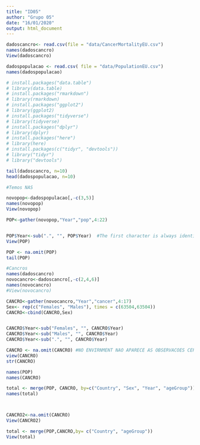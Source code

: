 ```yaml
---
title: "ID05"
author: "Grupo 05"
date: "16/01/2020"
output: html_document
---
```


```r
dadoscancro<- read.csv(file = "data/CancerMortalityEU.csv")
names(dadoscancro)
View(dadoscancro)

```



```r
dadospopulacao <- read.csv( file = "data/PopulationEU.csv")
names(dadospopulacao)

```

```r
# install.packages("data.table")
# library(data.table)
# install.packages("rmarkdown")
# library(rmarkdown)
# install.packages("ggplot2")
# library(ggplot2)
# install.packages("tidyverse")
# library(tidyverse)
# install.packages("dplyr")
# library(dplyr)
# install.packages("here")
# library(here)
# install.packages(c("tidyr", "devtools"))
# library("tidyr")
# library("devtools")

tail(dadoscancro, n=10)
head(dadospopulacao, n=10)

#Temos NAS

novopop<-dadospopulacao[,-c(3,5)]
names(novopop)
View(novopop)

POP<-gather(novopop,"Year","pop",4:22)


POP$Year<-sub(".", "", POP$Year)  #The first character is always identified as:                                   “.” (a dot in double quotation marks).
View(POP)

POP <- na.omit(POP)
tail(POP)

```



```r

#Cancros
names(dadoscancro)
novocancro<-dadoscancro[,-c(2,4,6)]
names(novocancro)
#View(novocancro)

CANCRO<-gather(novocancro,"Year","cancer",4:17)
Sex<- rep(c("Females", "Males"), times = c(63504,63504))
CANCRO<-cbind(CANCRO,Sex)


CANCRO$Year<-sub("Females", "", CANCRO$Year)
CANCRO$Year<-sub("Males", "", CANCRO$Year)
CANCRO$Year<-sub(".", "", CANCRO$Year)

CANCRO <- na.omit(CANCRO) #NO ENVIRNMENT NAO APARECE AS OBSERVACOES CERTAS
view(CANCRO)
str(CANCRO)

```


```r

names(POP)
names(CANCRO)

```




```r

total <- merge(POP, CANCRO, by=c("Country", "Sex", "Year", "ageGroup"))
names(total)



CANCRO2<-na.omit(CANCRO)
View(CANCRO2)
```

```r
total <- merge(POP,CANCRO,by= c("Country", "ageGroup"))
View(total)
```

